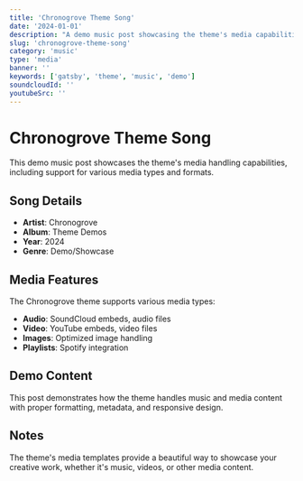 ```yaml
---
title: 'Chronogrove Theme Song'
date: '2024-01-01'
description: "A demo music post showcasing the theme's media capabilities"
slug: 'chronogrove-theme-song'
category: 'music'
type: 'media'
banner: ''
keywords: ['gatsby', 'theme', 'music', 'demo']
soundcloudId: ''
youtubeSrc: ''
---
```


# Chronogrove Theme Song

This demo music post showcases the theme's media handling capabilities, including support for various media types and formats.

## Song Details

- **Artist**: Chronogrove
- **Album**: Theme Demos
- **Year**: 2024
- **Genre**: Demo/Showcase

## Media Features

The Chronogrove theme supports various media types:

- **Audio**: SoundCloud embeds, audio files
- **Video**: YouTube embeds, video files
- **Images**: Optimized image handling
- **Playlists**: Spotify integration

## Demo Content

This post demonstrates how the theme handles music and media content with proper formatting, metadata, and responsive design.

## Notes

The theme's media templates provide a beautiful way to showcase your creative work, whether it's music, videos, or other media content.
